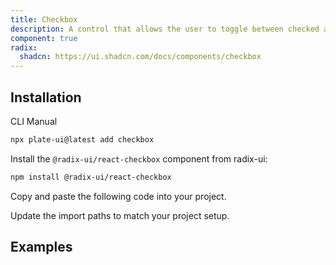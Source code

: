 ```yaml
---
title: Checkbox
description: A control that allows the user to toggle between checked and not checked.
component: true
radix:
  shadcn: https://ui.shadcn.com/docs/components/checkbox
---
```


## Installation

<Tabs defaultValue="cli">

<TabsList>
<TabsTrigger value="cli">CLI</TabsTrigger>
<TabsTrigger value="manual">Manual</TabsTrigger>
</TabsList>
<TabsContent value="cli">

```bash
npx plate-ui@latest add checkbox
```

</TabsContent>

<TabsContent value="manual">

<Steps>

<Step>

Install the `@radix-ui/react-checkbox` component from radix-ui:

```bash
npm install @radix-ui/react-checkbox
```

</Step>

<Step>

Copy and paste the following code into your project.

</Step>

<ComponentSource name="checkbox" />

<Step>

Update the import paths to match your project setup.

</Step>

</Steps>

</TabsContent>

</Tabs>

## Examples

<ComponentSource src="../../templates/plate-playground/src/components/plate-ui/todo-list-element.tsx" />
